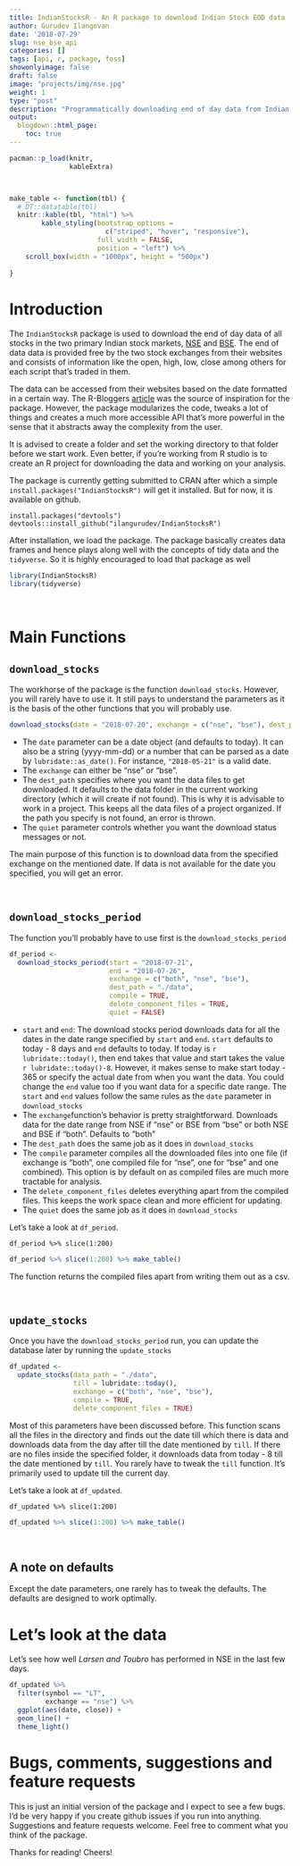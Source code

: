 ```yaml
---
title: IndianStocksR - An R package to download Indian Stock EOD data
author: Gurudev Ilangovan
date: '2018-07-29'
slug: nse_bse_api
categories: []
tags: [api, r, package, foss]
showonlyimage: false
draft: false
image: "projects/img/nse.jpg"
weight: 1
type: "post"
description: "Programmatically downloading end of day data from Indian stock markets, NSE and BSE."
output:
  blogdown::html_page:
    toc: true
---
```



```r
pacman::p_load(knitr,
               kableExtra)



make_table <- function(tbl) {
  # DT::datatable(tbl)
  knitr::kable(tbl, "html") %>%
        kable_styling(bootstrap_options =
                        c("striped", "hover", "responsive"),
                      full_width = FALSE,
                      position = "left") %>% 
    scroll_box(width = "1000px", height = "500px")
    
}
```

# Introduction

The `IndianStocksR` package is used to download the end of day  data of all stocks in the two primary Indian stock markets, [NSE](http://nseindia.com/) and [BSE](https://www.bseindia.com/). The end of data data is provided free by the two stock exchanges from their websites and consists of information like the open, high, low, close among others for each script that's traded in them. 

The data can be accessed from their websites based on the date formatted in a certain way. The R-Bloggers [article](https://www.r-bloggers.com/extracting-eod-data-from-nse/) was the source of inspiration for the package. However, the package modularizes the code, tweaks a lot of things and creates a much more accessible API that's more powerful in the sense that it abstracts away the complexity from the user. 

It is advised to create a folder and set the working directory to that folder before we start work. Even better, if you're working from R studio is to create an R project for downloading the data and working on your analysis.

The package is currently getting submitted to CRAN after which a simple `install.packages("IndianStocksR")` will get it installed. But for now, it is available on github. 

```
install.packages("devtools")
devtools::install_github("ilangurudev/IndianStocksR")
```

After installation, we load the package. The package basically creates data frames and hence plays along well with the concepts of tidy data and the `tidyverse`. So it is highly encouraged to load that package as well
```r
library(IndianStocksR)
library(tidyverse)
```

<br>

# Main Functions

## `download_stocks`

The workhorse of the package is the function `download_stocks`. However, you will rarely have to use it. It still pays to understand the parameters as it is the basis of the other functions that you will probably use. 
```r
download_stocks(date = "2018-07-20", exchange = c("nse", "bse"), dest_path = "./data", quiet = FALSE)
```

- The `date` parameter can be a date object (and defaults to today). It can also be a string (yyyy-mm-dd) or a number that can be parsed as a date by `lubridate::as_date()`. For instance, `"2018-05-21"` is a valid date. 
- The `exchange` can either be "nse" or "bse".
- The `dest_path` specifies where you want the data files to get downloaded. It defaults to the data folder in the current working directory (which it will create if not found). This is why it is advisable to work in a project. This keeps all the data files of a project organized. If the path you specify is not found, an error is thrown. 
- The `quiet` parameter controls whether you want the download status messages or not.

The main purpose of this function is to download data from the specified exchange on the mentioned date. If data is not available for the date you specified, you will get an error. 

<br>

## `download_stocks_period`

The function you'll probably have to use first is the `download_stocks_period`  

```r
df_period <- 
  download_stocks_period(start = "2018-07-21",
                         end = "2018-07-26",
                         exchange = c("both", "nse", "bse"),
                         dest_path = "./data",
                         compile = TRUE,
                         delete_component_files = TRUE,
                         quiet = FALSE)
```

- `start` and `end`: The download stocks period downloads data for all the dates in the date range specified by `start` and `end`. `start` defaults to today - 8 days and `end` defaults to today. If today is `r lubridate::today()`, then end takes that value and start takes the value `r lubridate::today()-8`. However, it makes sense to make start today - 365 or specify the actual date from when you want the data. You could change the `end` value too if you want data for a specific date range. The `start` and `end` values follow the same rules as the `date` parameter in `download_stocks`
- The `exchange`function's behavior is pretty straightforward. Downloads data for the date range from NSE if "nse" or BSE from "bse" or both NSE and BSE if "both". Defaults to "both"
- The `dest_path` does the same job as it does in `download_stocks`
- The `compile` parameter compiles all the downloaded files into one file (if exchange is "both", one compiled file for "nse", one for "bse" and one combined). This option is by default on as compiled files are much more tractable for analysis. 
- The `delete_component_files` deletes everything apart from the compiled files. This keeps the work space clean and more efficient for updating.
- The `quiet` does the same job as it does in `download_stocks`

Let's take a look at `df_period`.
```
df_period %>% slice(1:200)
```
```r
df_period %>% slice(1:200) %>% make_table()
```

The function returns the compiled files apart from writing them out as a csv. 

<br>

## `update_stocks`

Once you have the `download_stocks_period` run, you can update the database later by running the `update_stocks`
```r
df_updated <- 
  update_stocks(data_path = "./data",
                till = lubridate::today(),
                exchange = c("both", "nse", "bse"),
                compile = TRUE,
                delete_component_files = TRUE)
```


Most of this parameters have been discussed before. This function scans all the files in the directory and finds out the date till which there is data and downloads data from the day after till the date mentioned by `till`. If there are no files inside the specified folder, it downloads data from today - 8 till the date mentioned by `till`. You rarely have to tweak the `till` function. It's primarily used to update till the current day. 

Let's take a look at `df_updated`.
```
df_updated %>% slice(1:200)
```
```r
df_updated %>% slice(1:200) %>% make_table()
```

<br>

## A note on defaults

Except the date parameters, one rarely has to tweak the defaults. The defaults are designed to work optimally. 

# Let's look at the data

Let's see how well *Larsen and Toubro* has performed in NSE in the last few days. 

```r

df_updated %>% 
  filter(symbol == "LT",
         exchange == "nse") %>% 
  ggplot(aes(date, close)) +
  geom_line() +
  theme_light()

```

# Bugs, comments, suggestions and feature requests

This is just an initial version of the package and I expect to see a few bugs. I'd be very happy if you create github issues if you run into anything. Suggestions and feature requests welcome. Feel free to comment what you think of the package.

Thanks for reading! Cheers!

